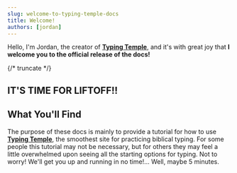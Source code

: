```yaml
---
slug: welcome-to-typing-temple-docs
title: Welcome!
authors: [jordan]
---
```



Hello, I'm Jordan, the creator of **[Typing Temple](https://www.typingtemple.com/)**, and it's with great joy that **I welcome you to the official release of the docs!** 

{/* truncate */}

<h2 className="!text-6xl text-center bg-gradient-to-r !from-red-400 !to-amber-400 !bg-clip-text !text-transparent">IT'S TIME FOR LIFTOFF!!</h2>

<div className="flex justify-center">
	<Liftoff className="max-w-sm w-full"/>
</div>

## What You'll Find

The purpose of these docs is mainly to provide a tutorial for how to use **[Typing Temple](https://www.typingtemple.com/)**, the smoothest site for practicing biblical typing. For some people this tutorial may not be necessary, but for others they may feel a little overwhelmed upon seeing all the starting options for typing. Not to worry! We'll get you up and running in no time!... Well, maybe 5 minutes.

